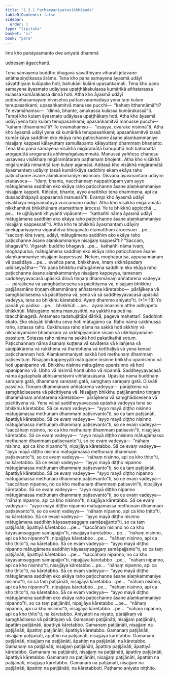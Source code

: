 ```yaml
---
title: "1.3.1 Paṭhamaaniyatasikkhāpada"
tableOfContents: false
sidebar:
  order: 1
type: "tipitaka"
basket: "vi"
book: "para"
---
```



<DynamicBreadcrumb />


<Paragraph number="1802" type="center" book="para">
Ime kho panāyasmanto dve aniyatā dhammā

  
uddesaṃ āgacchanti.


</Paragraph>

<Division number="443" book="para" bookNo="1" page="285">

<Paragraph number="1803" book="para">
Tena samayena buddho bhagavā sāvatthiyaṃ viharati jetavane anāthapiṇḍikassa ārāme. Tena kho pana samayena āyasmā udāyī sāvatthiyaṃ kulūpako hoti, bahukāni kulāni upasaṅkamati. Tena kho pana samayena āyasmato udāyissa upaṭṭhākakulassa kumārikā aññatarassa kulassa kumārakassa dinnā hoti. Atha kho āyasmā udāyī pubbaṇhasamayaṃ nivāsetvā pattacīvaramādāya yena taṃ kulaṃ tenupasaṅkami; upasaṅkamitvā manusse pucchi—  “kahaṃ itthannāmā”ti? Te evamāhaṃsu—  “dinnā, bhante, amukassa kulassa kumārakassā”ti. Tampi kho kulaṃ āyasmato udāyissa upaṭṭhākaṃ hoti. Atha kho āyasmā udāyī yena taṃ kulaṃ tenupasaṅkami; upasaṅkamitvā manusse pucchi—  “kahaṃ itthannāmā”ti? Te evamāhaṃsu—  “esāyya, ovarake nisinnā”ti. Atha kho āyasmā udāyī yena sā kumārikā tenupasaṅkami; upasaṅkamitvā tassā kumārikāya saddhiṃ eko ekāya raho paṭicchanne āsane alaṃkammaniye nisajjaṃ kappesi kālayuttaṃ samullapanto kālayuttaṃ dhammaṃ bhaṇanto.
</Paragraph>

<Paragraph number="1804" book="para">
Tena kho pana samayena visākhā migāramātā bahuputtā hoti bahunattā arogaputtā aroganattā abhimaṅgalasammatā. Manussā yaññesu chaṇesu ussavesu visākhaṃ migāramātaraṃ paṭhamaṃ bhojenti. Atha kho visākhā migāramātā nimantitā taṃ kulaṃ agamāsi. Addasā kho visākhā migāramātā āyasmantaṃ udāyiṃ tassā kumārikāya saddhiṃ ekaṃ ekāya raho paṭicchanne āsane alaṃkammaniye nisinnaṃ. Disvāna āyasmantaṃ udāyiṃ etadavoca—  “idaṃ, bhante, nacchannaṃ nappatirūpaṃ yaṃ ayyo mātugāmena saddhiṃ eko ekāya raho paṭicchanne āsane alaṃkammaniye nisajjaṃ kappeti. Kiñcāpi, bhante, ayyo anatthiko tena dhammena, api ca dussaddhāpayā appasannā manussā”ti. Evampi kho āyasmā udāyī visākhāya migāramātuyā vuccamāno nādiyi. Atha kho visākhā migāramātā nikkhamitvā bhikkhūnaṃ etamatthaṃ ārocesi. Ye te bhikkhū appicchā …pe…  te ujjhāyanti khiyyanti vipācenti—  “kathañhi nāma āyasmā udāyī mātugāmena saddhiṃ eko ekāya raho paṭicchanne āsane alaṃkammaniye nisajjaṃ kappessatī”ti.
</Paragraph>

<Paragraph number="1805" book="para">
Atha kho te bhikkhū āyasmantaṃ udāyiṃ anekapariyāyena vigarahitvā bhagavato etamatthaṃ ārocesuṃ …pe…  “saccaṃ kira tvaṃ, udāyi, mātugāmena saddhiṃ eko ekāya raho paṭicchanne āsane alaṃkammaniye nisajjaṃ kappesī”ti? “Saccaṃ, bhagavā”ti. Vigarahi buddho bhagavā …pe…  kathañhi nāma tvaṃ, moghapurisa, mātugāmena saddhiṃ eko ekāya raho paṭicchanne āsane alaṃkammaniye nisajjaṃ kappessasi. Netaṃ, moghapurisa, appasannānaṃ vā pasādāya …pe…  evañca pana, bhikkhave, imaṃ sikkhāpadaṃ uddiseyyātha—
</Paragraph>

</Division>
<Division number="444" book="para" bookNo="1" page="286">

<Paragraph number="1806" book="para">
<Emphasis>“Yo pana bhikkhu mātugāmena saddhiṃ eko ekāya raho paṭicchanne āsane alaṃkammaniye nisajjaṃ kappeyya, tamenaṃ saddheyyavacasā upāsikā disvā tiṇṇaṃ dhammānaṃ aññatarena vadeyya—  pārājikena vā saṃghādisesena vā pācittiyena vā, nisajjaṃ bhikkhu paṭijānamāno tiṇṇaṃ dhammānaṃ aññatarena kāretabbo—  pārājikena vā saṃghādisesena vā pācittiyena vā, yena vā sā saddheyyavacasā upāsikā vadeyya, tena so bhikkhu kāretabbo. Ayaṃ dhammo aniyato”</Emphasis>ti. (*1*:<Emphasis>18</Emphasis>)
</Paragraph>

</Division>
<Division number="445" book="para" bookNo="1" page="286">

<Paragraph number="1807" book="para">
<Emphasis>Yo panā</Emphasis>ti yo yādiso …pe…  <Emphasis>bhikkhū</Emphasis>ti …pe…  ayaṃ imasmiṃ atthe adhippeto bhikkhūti.
</Paragraph>

<Paragraph number="1808" book="para">
<Emphasis>Mātugāmo</Emphasis> nāma manussitthī, na yakkhī na petī na tiracchānagatā. Antamaso tadahujātāpi dārikā, pageva mahattarī.
</Paragraph>

<Paragraph number="1809" book="para">
<Emphasis>Saddhin</Emphasis>ti ekato.
</Paragraph>

<Paragraph number="1810" book="para">
<Emphasis>Eko ekāyā</Emphasis>ti bhikkhu ceva hoti mātugāmo ca.
</Paragraph>

<Paragraph number="1811" book="para">
<Emphasis>Raho</Emphasis> nāma cakkhussa raho, sotassa raho. <Emphasis>Cakkhussa raho</Emphasis> nāma na sakkā hoti akkhiṃ vā nikhaṇīyamāne bhamukaṃ vā ukkhipīyamāne sīsaṃ vā ukkhipīyamāne passituṃ. <Emphasis>Sotassa raho</Emphasis> nāma na sakkā hoti pakatikathā sotuṃ.
</Paragraph>

<Paragraph number="1812" book="para">
<Emphasis>Paṭicchannaṃ</Emphasis> nāma āsanaṃ kuṭṭena vā kavāṭena vā kilañjena vā sāṇipākārena vā rukkhena vā thambhena vā kotthaḷiyā vā yena kenaci paṭicchannaṃ hoti.
</Paragraph>

<Paragraph number="1813" book="para">
<Emphasis>Alaṃkammaniye</Emphasis>ti sakkā hoti methunaṃ dhammaṃ paṭisevituṃ.
</Paragraph>

<Paragraph number="1814" book="para">
<Emphasis>Nisajjaṃ kappeyyā</Emphasis>ti mātugāme nisinne bhikkhu upanisinno vā hoti upanipanno vā. Bhikkhu nisinne mātugāmo upanisinno vā hoti upanipanno vā. Ubho vā nisinnā honti ubho vā nipannā.
</Paragraph>

<Paragraph number="1815" book="para">
<Emphasis>Saddheyyavacasā</Emphasis> nāma āgataphalā abhisametāvinī viññātasāsanā.
</Paragraph>

<Paragraph number="1816" book="para">
<Emphasis>Upāsikā</Emphasis> nāma buddhaṃ saraṇaṃ gatā, dhammaṃ saraṇaṃ gatā, saṃghaṃ saraṇaṃ gatā.
</Paragraph>

<Paragraph number="1817" book="para">
<Emphasis>Disvā</Emphasis>ti passitvā.
</Paragraph>

<Paragraph number="1818" book="para">
Tiṇṇaṃ dhammānaṃ aññatarena vadeyya—  pārājikena vā saṃghādisesena vā pācittiyena vā. Nisajjaṃ bhikkhu paṭijānamāno tiṇṇaṃ dhammānaṃ aññatarena kāretabbo—  pārājikena vā saṃghādisesena vā pācittiyena vā. Yena vā sā saddheyyavacasā upāsikā vadeyya tena so bhikkhu kāretabbo.
</Paragraph>

</Division>
<Division number="446" book="para" bookNo="1" page="287">

<Paragraph number="1819" book="para">
Sā ce evaṃ vadeyya—  “ayyo mayā diṭṭho nisinno mātugāmassa methunaṃ dhammaṃ paṭisevanto”ti, so ca taṃ paṭijānāti, āpattiyā kāretabbo. Sā ce evaṃ vadeyya—  “ayyo mayā diṭṭho nisinno mātugāmassa methunaṃ dhammaṃ paṭisevanto”ti, so ce evaṃ vadeyya—  “saccāhaṃ nisinno, no ca kho methunaṃ dhammaṃ paṭisevin”ti, nisajjāya kāretabbo. Sā ce evaṃ vadeyya—  “ayyo mayā diṭṭho nisinno mātugāmassa methunaṃ dhammaṃ paṭisevanto”ti, so ce evaṃ vadeyya—  “nāhaṃ nisinno, api ca kho nipanno”ti, nipajjāya kāretabbo. Sā ce evaṃ vadeyya—  “ayyo mayā diṭṭho nisinno mātugāmassa methunaṃ dhammaṃ paṭisevanto”ti, so ce evaṃ vadeyya—  “nāhaṃ nisinno, api ca kho ṭhito”ti, na kāretabbo.
</Paragraph>

</Division>
<Division number="447" book="para" bookNo="1" page="288">

<Paragraph number="1820" book="para">
Sā ce evaṃ vadeyya—  “ayyo mayā diṭṭho nipanno mātugāmassa methunaṃ dhammaṃ paṭisevanto”ti, so ca taṃ paṭijānāti, āpattiyā kāretabbo. Sā ce evaṃ vadeyya—  “ayyo mayā diṭṭho nipanno mātugāmassa methunaṃ dhammaṃ paṭisevanto”ti, so ce evaṃ vadeyya—  “saccāhaṃ nipanno, no ca kho methunaṃ dhammaṃ paṭisevin”ti, nipajjāya kāretabbo. Sā ce evaṃ vadeyya—  “ayyo mayā diṭṭho nipanno mātugāmassa methunaṃ dhammaṃ paṭisevanto”ti, so ce evaṃ vadeyya—  “nāhaṃ nipanno, api ca kho nisinno”ti, nisajjāya kāretabbo. Sā ce evaṃ vadeyya—  “ayyo mayā diṭṭho nipanno mātugāmassa methunaṃ dhammaṃ paṭisevanto”ti, so ce evaṃ vadeyya—  “nāhaṃ nipanno, api ca kho ṭhito”ti, na kāretabbo.
</Paragraph>

</Division>
<Division number="448" book="para" bookNo="1" page="288">

<Paragraph number="1821" book="para">
Sā ce evaṃ vadeyya—  “ayyo mayā diṭṭho nisinno mātugāmena saddhiṃ kāyasaṃsaggaṃ samāpajjanto”ti, so ca taṃ paṭijānāti, āpattiyā kāretabbo …pe…  “saccāhaṃ nisinno no ca kho kāyasaṃsaggaṃ samāpajjin”ti, nisajjāya kāretabbo …pe…  “nāhaṃ nisinno, api ca kho nipanno”ti, nipajjāya kāretabbo …pe…  “nāhaṃ nisinno, api ca kho ṭhito”ti, na kāretabbo.
</Paragraph>

<Paragraph number="1822" book="para">
Sā ce evaṃ vadeyya—  “ayyo mayā diṭṭho nipanno mātugāmena saddhiṃ kāyasaṃsaggaṃ samāpajjanto”ti, so ca taṃ paṭijānāti, āpattiyā kāretabbo …pe…  “saccāhaṃ nipanno, no ca kho kāyasaṃsaggaṃ samāpajjin”ti, nipajjāya kāretabbo …pe…  “nāhaṃ nipanno, api ca kho nisinno”ti, nisajjāya kāretabbo …pe…  “nāhaṃ nipanno, api ca kho ṭhito”ti, na kāretabbo.
</Paragraph>

</Division>
<Division number="449" book="para" bookNo="1" page="288">

<Paragraph number="1823" book="para">
Sā ce evaṃ vadeyya—  “ayyo mayā diṭṭho mātugāmena saddhiṃ eko ekāya raho paṭicchanne āsane alaṃkammaniye nisinno”ti, so ca taṃ paṭijānāti, nisajjāya kāretabbo …pe…  “nāhaṃ nisinno, api ca kho nipanno”ti, nipajjāya kāretabbo …pe…  “nāhaṃ nisinno, api ca kho ṭhito”ti, na kāretabbo.
</Paragraph>

</Division>
<Division number="450" book="para" bookNo="1" page="289">

<Paragraph number="1824" book="para">
Sā ce evaṃ vadeyya—  “ayyo mayā diṭṭho mātugāmena saddhiṃ eko ekāya raho paṭicchanne āsane alaṃkammaniye nipanno”ti, so ca taṃ paṭijānāti, nipajjāya kāretabbo …pe…  “nāhaṃ nipanno, api ca kho nisinno”ti, nisajjāya kāretabbo …pe…  “nāhaṃ nipanno, api ca kho ṭhito”ti, na kāretabbo.
</Paragraph>

<Paragraph number="1825" book="para">
<Emphasis>Aniyato</Emphasis>ti na niyato, pārājikaṃ vā saṃghādiseso vā pācittiyaṃ vā.
</Paragraph>

</Division>
<Division number="451" book="para" bookNo="1" page="289">

<Paragraph number="1826" book="para">
Gamanaṃ paṭijānāti, nisajjaṃ paṭijānāti, āpattiṃ paṭijānāti, āpattiyā kāretabbo. Gamanaṃ paṭijānāti, nisajjaṃ na paṭijānāti, āpattiṃ paṭijānāti, āpattiyā kāretabbo. Gamanaṃ paṭijānāti, nisajjaṃ paṭijānāti, āpattiṃ na paṭijānāti, nisajjāya kāretabbo. Gamanaṃ paṭijānāti, nisajjaṃ na paṭijānāti, āpattiṃ na paṭijānāti, na kāretabbo.
</Paragraph>

<Paragraph number="1827" book="para">
Gamanaṃ na paṭijānāti, nisajjaṃ paṭijānāti, āpattiṃ paṭijānāti, āpattiyā kāretabbo. Gamanaṃ na paṭijānāti, nisajjaṃ na paṭijānāti, āpattiṃ paṭijānāti, āpattiyā kāretabbo. Gamanaṃ na paṭijānāti, nisajjaṃ paṭijānāti, āpattiṃ na paṭijānāti, nisajjāya kāretabbo. Gamanaṃ na paṭijānāti, nisajjaṃ na paṭijānāti, āpattiṃ na paṭijānāti, na kāretabboti.

</Paragraph>
</Division>

<Paragraph number="1828" type="center" book="para">
Paṭhamo aniyato niṭṭhito.
</Paragraph>